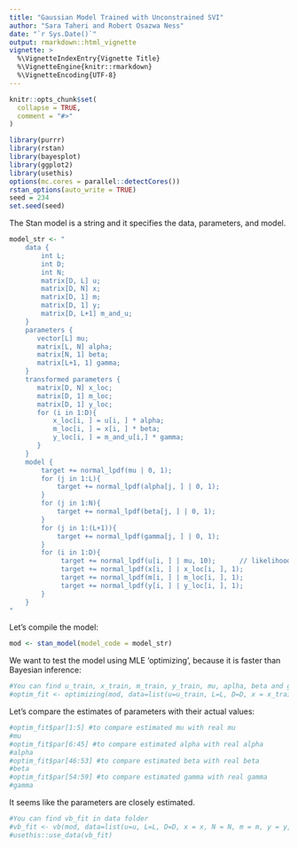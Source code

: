 ```yaml
---
title: "Gaussian Model Trained with Unconstrained SVI"
author: "Sara Taheri and Robert Osazwa Ness"
date: "`r Sys.Date()`"
output: rmarkdown::html_vignette
vignette: >
  %\VignetteIndexEntry{Vignette Title}
  %\VignetteEngine{knitr::rmarkdown}
  %\VignetteEncoding{UTF-8}
---
```


```r
knitr::opts_chunk$set(
  collapse = TRUE,
  comment = "#>"
)
```

```r
library(purrr)
library(rstan)
library(bayesplot)
library(ggplot2)
library(usethis)
options(mc.cores = parallel::detectCores())
rstan_options(auto_write = TRUE)
seed = 234
set.seed(seed)
```

The Stan model is a string and it specifies the data, parameters, and model.

```r
model_str <- "
    data {
        int L;
        int D;
        int N;
        matrix[D, L] u;
        matrix[D, N] x;
        matrix[D, 1] m;
        matrix[D, 1] y;
        matrix[D, L+1] m_and_u;
    }
    parameters {
       vector[L] mu; 
       matrix[L, N] alpha;
       matrix[N, 1] beta;
       matrix[L+1, 1] gamma;
    }
    transformed parameters {
       matrix[D, N] x_loc;
       matrix[D, 1] m_loc;
       matrix[D, 1] y_loc;
       for (i in 1:D){
           x_loc[i, ] = u[i, ] * alpha;
           m_loc[i, ] = x[i, ] * beta;
           y_loc[i, ] = m_and_u[i,] * gamma;
       }
    }
    model {
        target += normal_lpdf(mu | 0, 1);
        for (j in 1:L){
            target += normal_lpdf(alpha[j, ] | 0, 1);
        }
        for (j in 1:N){
            target += normal_lpdf(beta[j, ] | 0, 1);
        }
        for (j in 1:(L+1)){
            target += normal_lpdf(gamma[j, ] | 0, 1);
        }
        for (i in 1:D){
             target += normal_lpdf(u[i, ] | mu, 10);      // likelihood
             target += normal_lpdf(x[i, ] | x_loc[i, ], 1);
             target += normal_lpdf(m[i, ] | m_loc[i, ], 1);
             target += normal_lpdf(y[i, ] | y_loc[i, ], 1);
        }
    }
"
```

Let's compile the model:

```r
mod <- stan_model(model_code = model_str)
```

We want to test the model using MLE 'optimizing', because it is faster than Bayesian inference:

```r
#You can find u_train, x_train, m_train, y_train, mu, aplha, beta and gamma in data folder. I don't know how to read them.
#optim_fit <- optimizing(mod, data=list(u=u_train, L=L, D=D, x = x_train, N = N, m = m_train, y = y_train, m_and_u = cbind(m,u)))
```

Let's compare the estimates of parameters with their actual values:

```r
#optim_fit$par[1:5] #to compare estimated mu with real mu
#mu
#optim_fit$par[6:45] #to compare estimated alpha with real alpha
#alpha
#optim_fit$par[46:53] #to compare estimated beta with real beta
#beta
#optim_fit$par[54:59] #to compare estimated gamma with real gamma
#gamma
```

It seems like the parameters are closely estimated.

```r
#You can find vb_fit in data folder
#vb_fit <- vb(mod, data=list(u=u, L=L, D=D, x = x, N = N, m = m, y = y, m_and_u = cbind(m,u)))
#usethis::use_data(vb_fit)
```


